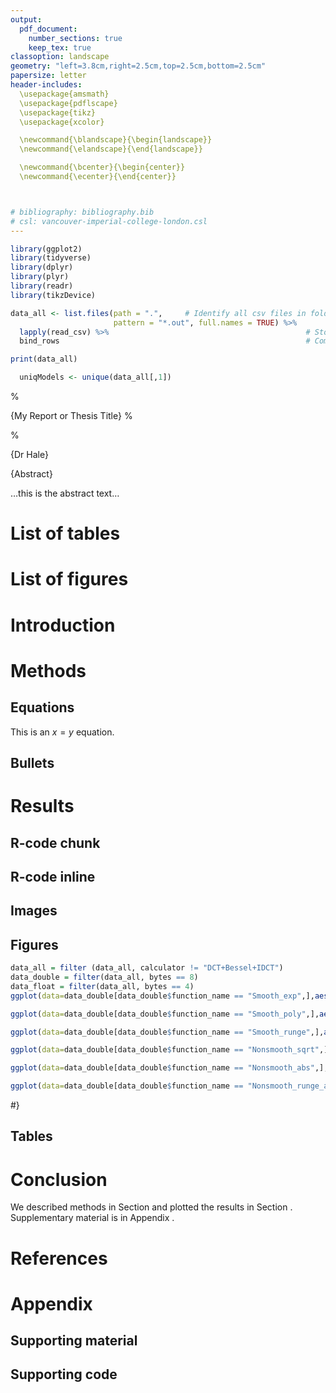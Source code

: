 ```yaml
---
output: 
  pdf_document:
    number_sections: true
    keep_tex: true
classoption: landscape
geometry: "left=3.8cm,right=2.5cm,top=2.5cm,bottom=2.5cm"
papersize: letter
header-includes:
  \usepackage{amsmath}
  \usepackage{pdflscape}
  \usepackage{tikz}
  \usepackage{xcolor}

  \newcommand{\blandscape}{\begin{landscape}}
  \newcommand{\elandscape}{\end{landscape}}

  \newcommand{\bcenter}{\begin{center}}
  \newcommand{\ecenter}{\end{center}}



# bibliography: bibliography.bib
# csl: vancouver-imperial-college-london.csl
---
```


```r
library(ggplot2)
library(tidyverse)
library(dplyr)
library(plyr)
library(readr)
library(tikzDevice)

data_all <- list.files(path = ".",     # Identify all csv files in folder
                       pattern = "*.out", full.names = TRUE) %>% 
  lapply(read_csv) %>%                                            # Store all files in list
  bind_rows                                                       # Combine data sets into one data set
```





```r
print(data_all)

  uniqModels <- unique(data_all[,1])

```



\pagenumbering{roman}     <!-- first page with Roman numbering -->

\newpage                  <!-- new page -->

\bcenter         % <!-- center text -->

\LARGE{My Report or Thesis Title} % <!-- make large text -->

\bigskip                % <!-- blank lines -->
\bigskip

\large{Dr Hale}

\ecenter              <!-- end center -->

\newpage 

\bcenter 

\large{Abstract}

\ecenter

\bigskip

...this is the abstract text...

\newpage 

\tableofcontents

\newpage
# List of tables{-}
\renewcommand{\listtablename}{} <!-- removes default section name -->
\listoftables

\newpage
# List of figures{-}
\renewcommand{\listfigurename}{}
\listoffigures

\newpage

\pagenumbering{arabic}

# Introduction{#intro}

# Methods{#meths}
## Equations
This is an $x=y$ equation.

## Bullets

# Results{#res}
## R-code chunk
## R-code inline
## Images
## Figures{#resultsFigs}

<!-- fig.cap=paste(uniqModels,"\\label{fig:figLand}") -->
 <!-- eval.after='fig.cap', -->

<!-- Figure \ref{fig:figLand} is on a landscape page. -->


```r
data_all = filter (data_all, calculator != "DCT+Bessel+IDCT")
data_double = filter(data_all, bytes == 8)
data_float = filter(data_all, bytes == 4)
ggplot(data=data_double[data_double$function_name == "Smooth_exp",],aes( N,max_error, color=calculator,linetype=calculator))+geom_line()+geom_point() + scale_y_continuous(trans="log10", breaks = c(.1,.01,.001,1e-4,1e-5,1e-6,1e-7,1e-8,1e-9,1e-10,1e-11)) + scale_x_continuous(trans="log2",breaks=c(2,4,8,16,32,64,128,256)) 
```


```r
ggplot(data=data_double[data_double$function_name == "Smooth_poly",],aes( N,max_error, color=calculator,linetype=calculator))+geom_line()+geom_point() + scale_y_continuous(trans="log10", breaks = c(.1,.01,.001,1e-4,1e-5,1e-6,1e-7,1e-8,1e-9,1e-10,1e-11)) + scale_x_continuous(trans="log2",breaks=c(2,4,8,16,32,64,128,256)) 
```


```r
ggplot(data=data_double[data_double$function_name == "Smooth_runge",],aes( N,max_error, color=calculator,linetype=calculator))+geom_line()+geom_point() + scale_y_continuous(trans="log10", breaks = c(.1,.01,.001,1e-4,1e-5,1e-6,1e-7,1e-8,1e-9,1e-10,1e-11)) + scale_x_continuous(trans="log2",breaks=c(2,4,8,16,32,64,128,256))
```

```r
ggplot(data=data_double[data_double$function_name == "Nonsmooth_sqrt",],aes( N,max_error, color=calculator,linetype=calculator))+geom_line()+geom_point() + scale_y_continuous(trans="log10", breaks = c(.1,.01,.001,1e-4,1e-5,1e-6,1e-7,1e-8,1e-9,1e-10,1e-11)) + scale_x_continuous(trans="log2",breaks=c(2,4,8,16,32,64,128,256)) 
```

```r
ggplot(data=data_double[data_double$function_name == "Nonsmooth_abs",],aes( N,max_error, color=calculator,linetype=calculator))+geom_line()+geom_point() + scale_y_continuous(trans="log10", breaks = c(.1,.01,.001,1e-4,1e-5,1e-6,1e-7,1e-8,1e-9,1e-10,1e-11)) + scale_x_continuous(trans="log2",breaks=c(2,4,8,16,32,64,128,256)) 
```

```r
ggplot(data=data_double[data_double$function_name == "Nonsmooth_runge_abs",],aes( N,max_error, color=calculator,linetype=calculator))+geom_line()+geom_point() +scale_y_continuous(trans="log10", breaks = c(.1,.01,.001,1e-4,1e-5,1e-6,1e-7,1e-8,1e-9,1e-10,1e-11)) + scale_x_continuous(trans="log2",breaks=c(2,4,8,16,32,64,128,256)) 
```



#}

## Tables{#resultsTables}

# Conclusion{#con}
We described methods in Section \ref{meths} and plotted the results in Section \ref{resultsFigs}. 
Supplementary material is in Appendix \ref{app:mat}.

# References{-}
<div id="refs"></div>

\renewcommand{\thesection}{\Alph{section}}
\setcounter{section}{1}

# Appendix{-}
## Supporting material{#app:mat}
## Supporting code